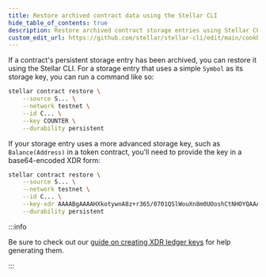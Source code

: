 ```yaml
---
title: Restore archived contract data using the Stellar CLI
hide_table_of_contents: true
description: Restore archived contract storage entries using Stellar CLI
custom_edit_url: https://github.com/stellar/stellar-cli/edit/main/cookbook/restore-contract-storage.mdx
---
```


If a contract's persistent storage entry has been archived, you can restore it using the Stellar CLI. For a storage entry that uses a simple `Symbol` as its storage key, you can run a command like so:

```bash
stellar contract restore \
    --source S... \
    --network testnet \
    --id C... \
    --key COUNTER \
    --durability persistent
```

If your storage entry uses a more advanced storage key, such as `Balance(Address)` in a token contract, you'll need to provide the key in a base64-encoded XDR form:

```bash
stellar contract restore \
    --source S... \
    --network testnet \
    --id C... \
    --key-xdr AAAABgAAAAHXkotywnA8z+r365/0701QSlWouXn8m0UOoshCtNHOYQAAAA4AAAAHQmFsYW5jZQAAAAAB \
    --durability persistent
```

:::info

Be sure to check out our [guide on creating XDR ledger keys](../../../build/guides/rpc/generate-ledger-keys-python.mdx) for help generating them.

:::
